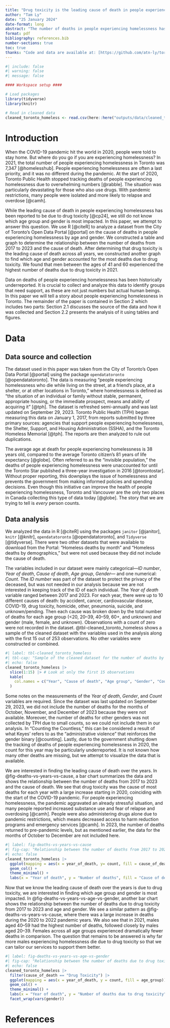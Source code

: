 ```yaml
---
title: "Drug toxicity is the leading cause of death in people experiencing homelessness: Highest numbers among men between the ages of 41 and 60 in 2021"
author: "Tam Ly"
date: "25 January 2024"
date-format: long
abstract: "The number of deaths in people experiencing homelessness has been increasing since the COVID-19 pandemic. Using data obtained between 2017 and 2023 from the City of Toronto's Open Data Portal, we investigated the cause of deaths in people experiencing homelessness by age and gender. We found that drug toxicity is the leading cause of death, with the highest numbers observed among men aged 41 to 60 in 2021. Our discovery reveals the hidden impacts of the pandemic on people experiencing homelessness who use drugs and highlights the need for improved services."
format: pdf
bibliography: references.bib
number-sections: true
toc: true
thanks: "Code and data are available at: [https://github.com/atn-ly/toronto_homeless_deaths_by_cause](https://github.com/atn-ly/toronto_homeless_deaths_by_cause)"
---
```


```r
#| include: false
#| warning: false
#| message: false

#### Workspace setup ####

# Load packages
library(tidyverse)
library(knitr)

# Read in cleaned data
cleaned_toronto_homeless <- read.csv(here::here("outputs/data/cleaned_toronto_homeless.csv"))
```

\newpage

# Introduction

When the COVID-19 pandemic hit the world in 2020, people were told to stay home. But where do you go if you are experiencing homelessness? In 2021, the total number of people experiencing homelessness in Toronto was 7,347 [@homelesshub]. People experiencing homelessness are often a last priority, and it was no different during the pandemic. At the start of 2020, Toronto Public Health stopped tracking deaths of people experiencing homelessness due to overwhelming numbers [@rabble]. The situation was particularly devastating for those who also use drugs. With pandemic restrictions, many people were isolated and more likely to relapse and overdose [@camh].

While the leading cause of death in people experiencing homelessness has been reported to be due to drug toxicity [@cp24], we still do not know which age group and gender is most impacted. In this paper, we attempt to answer this question. We use R [@citeR] to analyze a dataset from the City of Toronto's Open Data Portal [@portal] on the cause of deaths in people experiencing homelessness by age and gender. We constructed a table and graph to determine the relationship between the number of deaths from 2017 to 2023 and the cause of death. After determining that drug toxicity is the leading cause of death across all years, we constructed another graph to find which age and gender accounted for the most deaths due to drug toxicity. We found that men between the ages of 41 and 60 experienced the highest number of deaths due to drug toxicity in 2021.

Data on deaths of people experiencing homelessness has been historically underreported. It is crucial to collect and analyze this data to identify groups that need support, as these are not just numbers but actual human beings. In this paper we will tell a story about people experiencing homelessness in Toronto. The remainder of the paper is contained in Section 2 which includes two parts: Section 2.1 discusses the source of the data and how it was collected and Section 2.2 presents the analysis of it using tables and figures. 

\newpage

# Data

## Data source and collection
The dataset used in this paper was taken from the City of Toronto’s Open Data Portal [@portal] using the package `opendatatoronto` [@opendatatoronto]. The data is measuring “people experiencing homelessness who die while living on the street, at a friend’s place, at a shelter, or at other locations in Toronto,” where homelessness is defined as “the situation of an individual or family without stable, permanent, appropriate housing, or the immediate prospect, means and ability of acquiring it” [@tph]. The dataset is refreshed semi-annually and was last updated on September 29, 2023. Toronto Public Health (TPH) began measuring this data on January 1, 2017, from reports submitted by three primary sources: agencies that support people experiencing homelessness, the Shelter, Support, and Housing Administration (SSHA), and the Toronto Homeless Memorial [@tph]. The reports are then analyzed to rule out duplications.

The average age at death for people experiencing homelessness is 38 years old, compared to the average Toronto citizen’s 81 years of life expectancy [@globe]. Often referred to as the “invisible population,” the deaths of people experiencing homelessness were unaccounted for until the Toronto Star published a three-year investigation in 2016 [@torontostar]. Without proper reporting, this downplays the issue of homelessness and prevents the government from making informed policies and spending decisions. Even though this initiative can improve the health of people experiencing homelessness, Toronto and Vancouver are the only two places in Canada collecting this type of data today [@globe]. The story that we are trying to tell is *every* person counts.

## Data analysis
We analyzed the data in R [@citeR] using the packages `janitor` [@janitor], `knitr` [@knitr], `opendatatoronto` [@opendatatoronto], and `Tidyverse` [@tidyverse]. There were two other datasets that were available to download from the Portal: “Homeless deaths by month” and “Homeless deaths by demographics,” but were not used because they did not include the cause of death.

\newpage

The variables included in our dataset were mainly categorical—*ID number*, *Year of death*, *Cause of death*, *Age group*, *Gender*— and one numerical: *Count*. The *ID number* was part of the dataset to protect the privacy of the deceased, but was not needed in our analysis because we are not interested in keeping track of the ID of each individual. The *Year of death* variable ranged between 2017 and 2023. For each year, there were up to 10 different causes of death: by accident, cancer, cardiovascular disease, COVID-19, drug toxicity, homicide, other, pneumonia, suicide, and unknown/pending. Then each cause was broken down by the total number of deaths for each age group (<20, 20–39, 40–59, 60+, and unknown) and gender (male, female, and unknown). Observations with a count of zero were not recorded in the dataset. @tbl-cleaned_toronto_homeless shows a sample of the cleaned dataset with the variables used in the analysis along with the first 15 out of 253 observations. No other variables were constructed or combined.

```r
#| label: tbl-cleaned_toronto_homeless
#| tbl-cap: "Sample of the cleaned dataset for the number of deaths by cause, age group, and gender between 2017 and 2023"
#| echo: false
cleaned_toronto_homeless |>
  slice(1:15) |> # Look at only the first 15 observations
  kable(
    col.names = c("Year", "Cause of death", "Age group", "Gender", "Count")
  )
```

Some notes on the measurements of the *Year of death*, *Gender*, and *Count* variables are required. Since the dataset was last updated on September 29, 2023, we did not include the number of deaths for the months of October, November, and December of 2023 because they were not available. Moreover, the number of deaths for other genders was not collected by TPH due to small counts, so we could not include them in our analysis. In “Counting the Countless,” this can be considered a result of what Keyes' refers to as the “administrative violence” that reinforces the gender binary [@counting]. Lastly, due to the government shutting down the tracking of deaths of people experiencing homelessness in 2020, the count for this year may be particularly underreported. It is not known how many other deaths are missing, but we attempt to visualize the data that is available.

\newpage

We are interested in finding the leading cause of death over the years. In @fig-deaths-vs-years-vs-cause, a bar chart summarizes the data and shows the relationship between the number of deaths from 2017 to 2023 and the cause of death. We see that drug toxicity was the cause of most deaths for each year with a large increase starting in 2020, coinciding with the start of the COVID-19 pandemic. For people experiencing homelessness, the pandemic aggravated an already stressful situation, and many people reported increased substance use and fear of relapse and overdosing [@camh]. People were also administering drugs alone due to pandemic restrictions, which means decreased access to harm reduction programs and emergency services [@camh]. In 2023, the number of deaths returned to pre-pandemic levels, but as mentioned earlier, the data for the months of October to December are not included here.

```r
#| label: fig-deaths-vs-years-vs-cause
#| fig-cap: "Relationship between the number of deaths from 2017 to 2023 and the cause of death"
#| echo: false
cleaned_toronto_homeless |> 
  ggplot(mapping = aes(x = year_of_death, y= count, fill = cause_of_death)) +
  geom_col() +
  theme_minimal() +
  labs(x = "Year of death", y = "Number of deaths", fill = "Cause of death")
```

\newpage

Now that we know the leading cause of death over the years is due to drug toxicity, we are interested in finding which age group and gender is most impacted. In @fig-deaths-vs-years-vs-age-vs-gender, another bar chart shows the relationship between the number of deaths due to drug toxicity from 2017 to 2023 and age and gender. We see a similar pattern as @fig-deaths-vs-years-vs-cause, where there was a large increase in deaths during the 2020 to 2022 pandemic years. We also see that in 2021, males aged 40–59 had the highest number of deaths, followed closely by males aged 20–39. Females across all age groups experienced dramatically fewer deaths in comparison. The question that remains to be answered is why far more males experiencing homelessness die due to drug toxicity so that we can tailor our services to support them better.

```r
#| label: fig-deaths-vs-years-vs-age-vs-gender
#| fig-cap: "Relationship between the number of deaths due to drug toxicity from 2017 to 2023 and age and gender"
#| echo: false
cleaned_toronto_homeless |> 
  filter(cause_of_death == "Drug Toxicity") |> 
  ggplot(mapping = aes(x = year_of_death, y = count, fill = age_group)) +
  geom_col() +
  theme_minimal() +
  labs(x = "Year of death", y = "Number of deaths due to drug toxicity", fill = "Age group") +
  facet_wrap(vars(gender))
```

\newpage

# References
